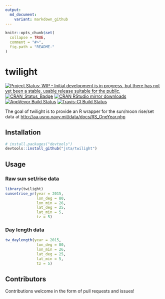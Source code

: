 ```yaml
---
output:
  md_document:
    variant: markdown_github
---
```


<!-- README.md is generated from README.Rmd. Please edit that file -->

```r
knitr::opts_chunk$set(
  collapse = TRUE,
  comment = "#>",
  fig.path = "README-"
)
```

# twilight

[![Project Status: WIP - Initial development is in progress, but there has not yet been a stable, usable release suitable for the public.](http://www.repostatus.org/badges/latest/wip.svg)](http://www.repostatus.org/#wip)
[![CRAN\_Status\_Badge](http://www.r-pkg.org/badges/version/twilight)](https://cran.r-project.org/package=twilight) 
[![CRAN RStudio mirror downloads](http://cranlogs.r-pkg.org/badges/twilight)](https://cran.r-project.org/package=twilight)
[![AppVeyor Build Status](https://ci.appveyor.com/api/projects/status/github/jsta/twilight?branch=master&svg=true)](https://ci.appveyor.com/project/jsta/twilight)
[![Travis-CI Build Status](https://travis-ci.org/jsta/twilight.svg?branch=master)](https://travis-ci.org/jsta/twilight)

The goal of twilight is to provide an R wrapper for the sun/moon rise/set data at [http://aa.usno.navy.mil/data/docs/RS_OneYear.php](http://aa.usno.navy.mil/data/docs/RS_OneYear.php)

## Installation

```r
# install.packages("devtools")
devtools::install_github("jsta/twilight")
```

## Usage

### Raw sun set/rise data
```r
library(twilight)
sunsetrise_yr(year = 2015,
              lon_deg = 80,
              lon_min = 26,
              lat_deg = 25,
              lat_min = 5,
              tz = 5)

```

### Day length data
```r
tw_daylength(year = 2015,
              lon_deg = 80,
              lon_min = 26,
              lat_deg = 25,
              lat_min = 5,
              tz = 5)
```

## Contributors

Contributions welcome in the form of pull requests and issues!
